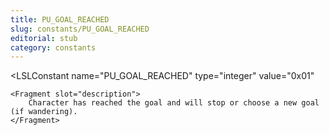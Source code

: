 ```yaml
---
title: PU_GOAL_REACHED
slug: constants/PU_GOAL_REACHED
editorial: stub
category: constants
---
```


<LSLConstant
	name="PU_GOAL_REACHED"
	type="integer"
	value="0x01"
>
	<Fragment slot="description">
		Character has reached the goal and will stop or choose a new goal (if wandering).
	</Fragment>
</LSLConstant>
